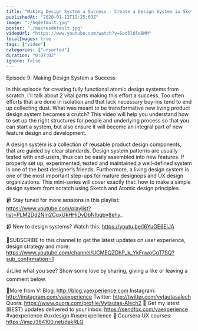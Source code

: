 ```yaml
---
title: "Making Design System a Success - Create a Design System in Sketch, Ep9"
publishedAt: "2020-01-12T12:25:03Z"
image: "./hqdefault.jpg"
poster: "./maxresdefault.jpg"
videoUrl: "https://www.youtube.com/watch?v=Sod5l0leBMM"
localImages: true
tags: ["video"]
categories: ["unsorted"]
duration: "0:07:02"
ignore: false
---
```

Episode 9: Making Design System a Success

In this episode for creating fully functional atomic design systems from scratch, I'll talk about 2 vital parts making this effort a success. Too often efforts that are done in isolation and that lack necessary buy-ins tend to end up collecting dust. What was meant to be transformative new living product design system becomes a crutch? This video will help you understand how to set up the right structures for people and underlying process so that you can start a system, but also ensure it will become an integral part of new feature design and development. 

A design system is a collection of reusable product design components, that are guided by clear standards. Design system patterns are usually tested with end-users, thus can be easily assembled into new features. If properly set up, experimented, tested and maintained a well-defined system is one of the best designer’s friends. Furthermore, a living design system is one of the most important step-ups for mature designops and UX design organizations. This mini-series will cover exactly that: how to make a simple design system from scratch using Sketch and Atomic design principles.

📹 Stay tuned for more sessions in this playlist: https://www.youtube.com/playlist?list=PLM2Dd2NIn2CqxUkHHiDvDbNIbqbv8ehy_

📹 New to design systems? Watch this: https://youtu.be/l6YuGE6EjJA

🙌SUBSCRIBE to this channel to get the latest updates on user experience, design strategy and more:  https://www.youtube.com/channel/UCMEQZDhP_k_YkFnwoCgT7SQ?sub_confirmation=1

👍Like what you see? Show some love by sharing, giving a like or leaving a comment below.

👨More from V:
Blog: http://blog.vaexperience.com
Instagram: http://instagram.com/vaexperience
Twitter: http://twitter.com/vytautasalech
Quora: https://www.quora.com/profile/Vytautas-Alech2 📩 Get my latest (BEST) updates delivered to your inbox: https://sendfox.com/vaexperience
#vaexperience #uxdesign #userexperience 🎒 Coursera UX courses: https://imp.i384100.net/dakRLQ
